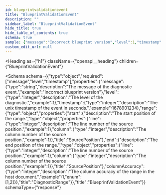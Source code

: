 ```yaml
---
id: blueprintvalidationevent
title: "BlueprintValidationEvent"
description: ""
sidebar_label: "BlueprintValidationEvent"
hide_title: true
hide_table_of_contents: true
schema: true
sample: {"message":"Incorrect blueprint version","level":1,"timestamp":1678901234,"range":{"start":{"line":1,"column":1},"end":{"line":1,"column":1},"columnAccuracy":1}}
custom_edit_url: null
---
```



<Heading
  as={"h1"}
  className={"openapi__heading"}
  children={"BlueprintValidationEvent"}
>
</Heading>





<Schema
  schema={{"type":"object","required":["message","level","timestamp"],"properties":{"message":{"type":"string","description":"The message of the diagnostic event.","example":"Incorrect blueprint version"},"level":{"type":"integer","description":"The level of the diagnostic.","example":1},"timestamp":{"type":"integer","description":"The unix timestamp of the event in seconds.","example":1678901234},"range":{"type":"object","properties":{"start":{"description":"The start position of the range.","type":"object","properties":{"line":{"type":"integer","description":"The line number of the source position.","example":1},"column":{"type":"integer","description":"The column number of the source position.","example":1}},"title":"SourcePosition"},"end":{"description":"The end position of the range.","type":"object","properties":{"line":{"type":"integer","description":"The line number of the source position.","example":1},"column":{"type":"integer","description":"The column number of the source position.","example":1}},"title":"SourcePosition"},"columnAccuracy":{"type":"integer","description":"The column accuracy of the range in the host document.","example":1,"enum":[1,2]}},"title":"DiagnosticRange"}},"title":"BlueprintValidationEvent"}}
  schemaType={"response"}
>
  
</Schema>
            